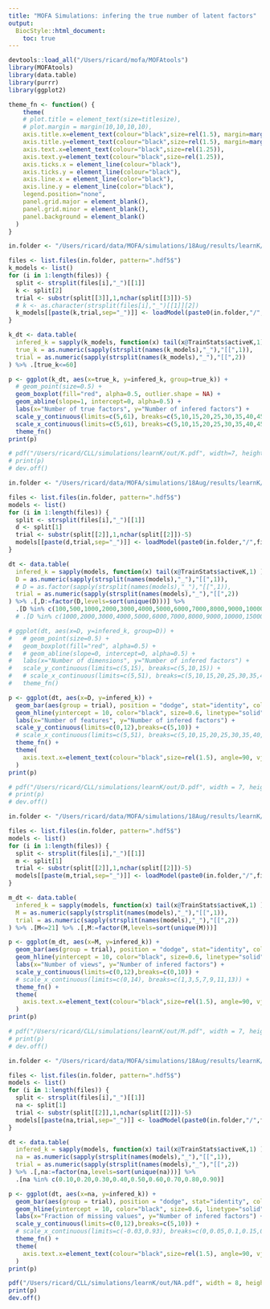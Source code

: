 ```yaml
---
title: "MOFA Simulations: infering the true number of latent factors"
output:
  BiocStyle::html_document:
    toc: true
---
```


```r
devtools::load_all("/Users/ricard/mofa/MOFAtools")
library(MOFAtools)
library(data.table)
library(purrr)
library(ggplot2)
```

```r
theme_fn <- function() {
    theme(
    # plot.title = element_text(size=titlesize),
    # plot.margin = margin(10,10,10,10),
    axis.title.x=element_text(colour="black",size=rel(1.5), margin=margin(10,0,3,0)),
    axis.title.y=element_text(colour="black",size=rel(1.5), margin=margin(0,10,0,3)),
    axis.text.x=element_text(colour="black",size=rel(1.25)),
    axis.text.y=element_text(colour="black",size=rel(1.25)),
    axis.ticks.x = element_line(colour="black"),
    axis.ticks.y = element_line(colour="black"),
    axis.line.x = element_line(color="black"),
    axis.line.y = element_line(color="black"),
    legend.position="none",
    panel.grid.major = element_blank(),
    panel.grid.minor = element_blank(),
    panel.background = element_blank()
  )
}
```

<!-- Varying the number of latent variables (K) -->
```r

in.folder <- "/Users/ricard/data/MOFA/simulations/18Aug/results/learnK/K"

files <- list.files(in.folder, pattern=".hdf5$")
k_models <- list()
for (i in 1:length(files)) {
  split <- strsplit(files[i],"_")[[1]]
  k <- split[2]
  trial <- substr(split[[3]],1,nchar(split[[3]])-5)
  # k <- as.character(strsplit(files[i],"_")[[1]][2])
  k_models[[paste(k,trial,sep="_")]] <- loadModel(paste0(in.folder,"/",files[i]))
}

k_dt <- data.table(
  infered_k = sapply(k_models, function(x) tail(x@TrainStats$activeK,1) ),
  true_k = as.numeric(sapply(strsplit(names(k_models),"_"),"[[",1)),
  trial = as.numeric(sapply(strsplit(names(k_models),"_"),"[[",2))
) %>% .[true_k<=60]

p <- ggplot(k_dt, aes(x=true_k, y=infered_k, group=true_k)) +
  # geom_point(size=0.5) +
  geom_boxplot(fill="red", alpha=0.5, outlier.shape = NA) +
  geom_abline(slope=1, intercept=0, alpha=0.5) +
  labs(x="Number of true factors", y="Number of infered factors") +
  scale_y_continuous(limits=c(5,61), breaks=c(5,10,15,20,25,30,35,40,45,50,55,60)) +
  scale_x_continuous(limits=c(5,61), breaks=c(5,10,15,20,25,30,35,40,45,50,55,60)) +
  theme_fn()
print(p)

# pdf("/Users/ricard/CLL/simulations/learnK/out/K.pdf", width=7, height=5, useDingbats = F)
# print(p)
# dev.off()
```

<!-- Varying the number of features (D) -->
```r

in.folder <- "/Users/ricard/data/MOFA/simulations/18Aug/results/learnK/D"

files <- list.files(in.folder, pattern=".hdf5$")
models <- list()
for (i in 1:length(files)) {
  split <- strsplit(files[i],"_")[[1]]
  d <- split[1]
  trial <- substr(split[[2]],1,nchar(split[[2]])-5)
  models[[paste(d,trial,sep="_")]] <- loadModel(paste0(in.folder,"/",files[i]))
}

dt <- data.table(
  infered_k = sapply(models, function(x) tail(x@TrainStats$activeK,1) ),
  D = as.numeric(sapply(strsplit(names(models),"_"),"[[",1)),
  # D = as.factor(sapply(strsplit(names(models),"_"),"[[",1)),
  trial = as.numeric(sapply(strsplit(names(models),"_"),"[[",2))
) %>% .[,D:=factor(D,levels=sort(unique(D)))] %>%
  .[D %in% c(100,500,1000,2000,3000,4000,5000,6000,7000,8000,9000,10000)]
  # .[D %in% c(1000,2000,3000,4000,5000,6000,7000,8000,9000,10000,15000,20000,25000)]

# ggplot(dt, aes(x=D, y=infered_k, group=D)) +
#   # geom_point(size=0.5) +
#   geom_boxplot(fill="red", alpha=0.5) +
#   # geom_abline(slope=0, intercept=0, alpha=0.5) +
#   labs(x="Number of dimensions", y="Number of infered factors") +
#   scale_y_continuous(limits=c(5,15), breaks=c(5,10,15)) +
#   # scale_x_continuous(limits=c(5,51), breaks=c(5,10,15,20,25,30,35,40,45,50)) +
#   theme_fn()

p <- ggplot(dt, aes(x=D, y=infered_k)) +
  geom_bar(aes(group = trial), position = "dodge", stat="identity", color="white", size=0.3, fill="grey50") +
  geom_hline(yintercept = 10, color="black", size=0.6, linetype="solid") +
  labs(x="Number of features", y="Number of infered factors") +
  scale_y_continuous(limits=c(0,12),breaks=c(5,10)) +
  # scale_x_continuous(limits=c(5,51), breaks=c(5,10,15,20,25,30,35,40,45,50)) +
  theme_fn() +
  theme(
    axis.text.x=element_text(colour="black",size=rel(1.5), angle=90, vjust = 0.5)
  )
print(p)

# pdf("/Users/ricard/CLL/simulations/learnK/out/D.pdf", width = 7, height = 5)
# print(p)
# dev.off()
```

<!-- Varying the number of views (M) -->
```r

in.folder <- "/Users/ricard/data/MOFA/simulations/18Aug/results/learnK/M"

files <- list.files(in.folder, pattern=".hdf5$")
models <- list()
for (i in 1:length(files)) {
  split <- strsplit(files[i],"_")[[1]]
  m <- split[1]
  trial <- substr(split[[2]],1,nchar(split[[2]])-5)
  models[[paste(m,trial,sep="_")]] <- loadModel(paste0(in.folder,"/",files[i]))
}

m_dt <- data.table(
  infered_k = sapply(models, function(x) tail(x@TrainStats$activeK,1) ),
  M = as.numeric(sapply(strsplit(names(models),"_"),"[[",1)),
  trial = as.numeric(sapply(strsplit(names(models),"_"),"[[",2))
) %>% .[M<=21] %>% .[,M:=factor(M,levels=sort(unique(M)))]

p <- ggplot(m_dt, aes(x=M, y=infered_k)) +
  geom_bar(aes(group = trial), position = "dodge", stat="identity", color="white", size=0.3, fill="grey50") +
  geom_hline(yintercept = 10, color="black", size=0.6, linetype="solid") +
  labs(x="Number of views", y="Number of infered factors") +
  scale_y_continuous(limits=c(0,12),breaks=c(0,10)) +
  # scale_x_continuous(limits=c(0,14), breaks=c(1,3,5,7,9,11,13)) +
  theme_fn() +
  theme(
    axis.text.x=element_text(colour="black",size=rel(1.5), angle=90, vjust = 0.5, hjust=0.5)
  )
print(p)

# pdf("/Users/ricard/CLL/simulations/learnK/out/M.pdf", width = 7, height = 5)
# print(p)
# dev.off()
```

<!-- Varying the fraction of missing values -->
```r

in.folder <- "/Users/ricard/data/MOFA/simulations/18Aug/results/learnK/NA"

files <- list.files(in.folder, pattern=".hdf5$")
models <- list()
for (i in 1:length(files)) {
  split <- strsplit(files[i],"_")[[1]]
  na <- split[1]
  trial <- substr(split[[2]],1,nchar(split[[2]])-5)
  models[[paste(na,trial,sep="_")]] <- loadModel(paste0(in.folder,"/",files[i]))
}

dt <- data.table(
  infered_k = sapply(models, function(x) tail(x@TrainStats$activeK,1) ),
  na = as.numeric(sapply(strsplit(names(models),"_"),"[[",1)),
  trial = as.numeric(sapply(strsplit(names(models),"_"),"[[",2))
) %>% .[,na:=factor(na,levels=sort(unique(na)))] %>%
  .[na %in% c(0.10,0.20,0.30,0.40,0.50,0.60,0.70,0.80,0.90)]

p <- ggplot(dt, aes(x=na, y=infered_k)) +
  geom_bar(aes(group = trial), position = "dodge", stat="identity", color="white", size=0.3, fill="grey50") +
  geom_hline(yintercept = 10, color="black", size=0.6, linetype="solid") +
  labs(x="Fraction of missing values", y="Number of infered factors") +
  scale_y_continuous(limits=c(0,12),breaks=c(5,10)) +
  # scale_x_continuous(limits=c(-0.03,0.93), breaks=c(0,0.05,0.1,0.15,0.2,0.25,0.3,0.35,0.4,0.45,0.5,0.55,0.6,0.65,0.7,0.75,0.8,0.85,0.9)) +
  theme_fn() +
  theme(
    axis.text.x=element_text(colour="black",size=rel(1.5), angle=90, vjust = 0.5, hjust=0.5)
  )
print(p)

pdf("/Users/ricard/CLL/simulations/learnK/out/NA.pdf", width = 8, height = 5)
print(p)
dev.off()
```

